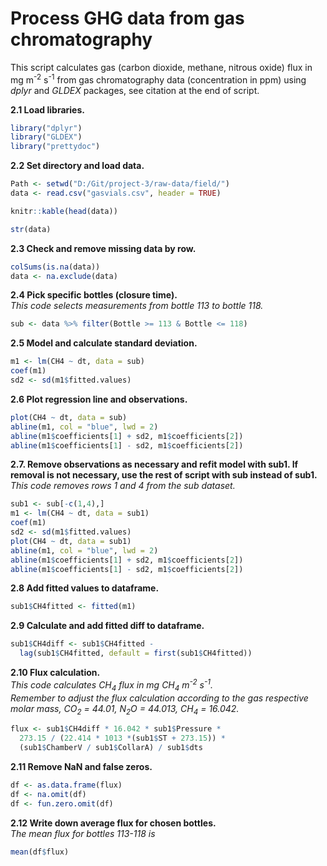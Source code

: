 # Process GHG data from gas chromatography

This script calculates gas (carbon dioxide, methane, nitrous oxide) flux
in mg m<sup>-2</sup> s<sup>-1</sup> from gas chromatography data (concentration in ppm) using *dplyr* and *GLDEX* packages, see citation at the end of script.


**2.1 Load libraries.**
```r
library("dplyr")
library("GLDEX")
library("prettydoc")
```

**2.2 Set directory and load data.**
```r
Path <- setwd("D:/Git/project-3/raw-data/field/")
data <- read.csv("gasvials.csv", header = TRUE)
```

```r
knitr::kable(head(data))
```

```r
str(data)
```

**2.3 Check and remove missing data by row.**
```r
colSums(is.na(data))
data <- na.exclude(data)
```

**2.4 Pick specific bottles (closure time).**  
*This code selects measurements from bottle 113 to bottle 118.*
```r
sub <- data %>% filter(Bottle >= 113 & Bottle <= 118)
```

**2.5 Model and calculate standard deviation.**
```r
m1 <- lm(CH4 ~ dt, data = sub)
coef(m1)
sd2 <- sd(m1$fitted.values)
```

**2.6 Plot regression line and observations.**
```r
plot(CH4 ~ dt, data = sub)
abline(m1, col = "blue", lwd = 2)
abline(m1$coefficients[1] + sd2, m1$coefficients[2])
abline(m1$coefficients[1] - sd2, m1$coefficients[2])
```

**2.7. Remove observations as necessary and refit model with sub1. If removal is not necessary, use the rest of script with sub instead of sub1.**  
*This code removes rows 1 and 4 from the sub dataset.*
```r
sub1 <- sub[-c(1,4),]
m1 <- lm(CH4 ~ dt, data = sub1)
coef(m1)
sd2 <- sd(m1$fitted.values)
plot(CH4 ~ dt, data = sub1)
abline(m1, col = "blue", lwd = 2)
abline(m1$coefficients[1] + sd2, m1$coefficients[2])
abline(m1$coefficients[1] - sd2, m1$coefficients[2])
```

**2.8 Add fitted values to dataframe.**
```r
sub1$CH4fitted <- fitted(m1)
```

**2.9 Calculate and add fitted diff to dataframe.**
```r
sub1$CH4diff <- sub1$CH4fitted - 
  lag(sub1$CH4fitted, default = first(sub1$CH4fitted))
```

**2.10 Flux calculation.**  
*This code calculates CH<sub>4</sub> flux in mg CH<sub>4</sub> m<sup>-2</sup> s<sup>-1</sup>.*  
*Remember to adjust the flux calculation according to the gas respective molar mass, CO<sub>2</sub> = 44.01, N<sub>2</sub>O = 44.013, CH<sub>4</sub> = 16.042.*
```r
flux <- sub1$CH4diff * 16.042 * sub1$Pressure * 
  273.15 / (22.414 * 1013 *(sub1$ST + 273.15)) *
  (sub1$ChamberV / sub1$CollarA) / sub1$dts
```

**2.11 Remove NaN and false zeros.**
```r
df <- as.data.frame(flux)
df <- na.omit(df)
df <- fun.zero.omit(df)
```

**2.12 Write down average flux for chosen bottles.**  
*The mean flux for bottles 113-118 is*
```r
mean(df$flux)
```

